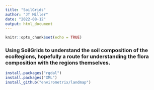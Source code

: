 ```yaml
---
title: "SoilGrids"
author: "JT Miller"
date: "2022-08-12"
output: html_document
---
```


```r
knitr::opts_chunk$set(echo = TRUE)
```

### Using SoilGrids to understand the soil composition of the ecoRegions, hopefully a route for understanding the flora composition with the regions themselves. 

```r
install.packages("rgdal")
install.packages("XML")
install_github("envirometrix/landmap")
```

